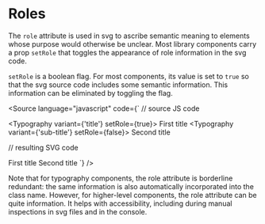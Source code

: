 
<Meta title="Core/Props/Roles" />

# Roles

The `role` attribute is used in svg to ascribe semantic meaning to elements whose purpose would
otherwise be unclear. Most library components carry a prop `setRole` that toggles the appearance
of role information in the svg code.

<ArgTypes of={MockSetRole} />

`setRole` is a boolean flag.
For most components, its value is set to `true` so that the svg source code includes some semantic information.
This information can be eliminated by toggling the flag.

<Source
    language="javascript"
    code={`
// source JS code

<Typography variant={'title'} setRole={true}>
    First title
</Typography>
<Typography variant={'sub-title'} setRole={false}>
    Second title
</Typography>

// resulting SVG code

<text role="title" class="title">
    First title
</text>
<text class="subTitle">Second title</text>
`} />

Note that for typography components, the role attribute is borderline redundant:
the same information is also automatically incorporated into the class name.
However, for higher-level components, the role attribute can be quite information.
It helps with accessibility, including during manual inspections in svg files and in the console.

